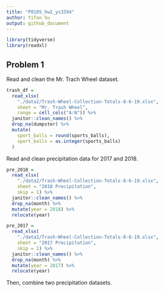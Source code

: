 ```yaml
---
title: "P8105_hw2_ys3394"
author: Yifan Su
output: github_document
---
```


```r
library(tidyverse)
library(readxl)
```

## Problem 1

Read and clean the Mr. Trach Wheel dataset.

```r
trash_df =
  read_xlsx(
    "./data2/Trash-Wheel-Collection-Totals-8-6-19.xlsx",
    sheet = "Mr. Trash Wheel",
    range = cell_cols("A:N")) %>% 
  janitor::clean_names() %>% 
  drop_na(dumpster) %>% 
  mutate(
    sport_balls = round(sports_balls),
    sport_balls = as.integer(sports_balls)
  )
```

Read and clean precipitation data for 2017 and 2018.

```r
pre_2018 = 
  read_xlsx(
    "./data2/Trash-Wheel-Collection-Totals-8-6-19.xlsx",
    sheet = "2018 Precipitation",
    skip = 1) %>% 
  janitor::clean_names() %>% 
  drop_na(month) %>% 
  mutate(year = 2018) %>% 
  relocate(year)

pre_2017 = 
  read_xlsx(
    "./data2/Trash-Wheel-Collection-Totals-8-6-19.xlsx",
    sheet = "2017 Precipitation",
    skip = 1) %>% 
  janitor::clean_names() %>% 
  drop_na(month) %>% 
  mutate(year = 2017) %>% 
  relocate(year)
```

Then, combine two precipitation datasets.

```r

```

